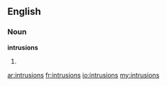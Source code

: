 ==English==
===Noun===
'''intrusions'''
# {{plural of|[[intrusion]]}}

[[ar:intrusions]]
[[fr:intrusions]]
[[io:intrusions]]
[[my:intrusions]]